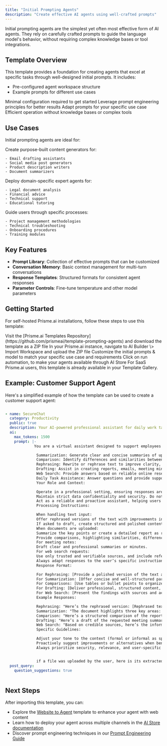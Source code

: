 ```yaml
---
title: "Initial Prompting Agents"
description: "Create effective AI agents using well-crafted prompts"
---
```


Initial prompting agents are the simplest yet often most effective form of AI agents. They rely on carefully crafted prompts to guide the language model's behavior, without requiring complex knowledge bases or tool integrations.

## Template Overview

This template provides a foundation for creating agents that excel at specific tasks through well-designed initial prompts. It includes:

- Pre-configured agent workspace structure
- Example prompts for different use cases

<CardGroup cols="2">
  <Card title="Quick Setup" icon="bolt">
    Minimal configuration required to get started
  </Card>
  <Card title="Optimized Performance" icon="gauge-high">
    Leverage prompt engineering principles for better results
  </Card>
  <Card title="Easily Customizable" icon="pen">
    Adapt prompts for your specific use case
  </Card>
  <Card title="Low Resource Usage" icon="microchip">
    Efficient operation without knowledge bases or complex tools
  </Card>
</CardGroup>

## Use Cases

Initial prompting agents are ideal for:

<Tabs>
  <Tab title="Content Creation">
    Create purpose-built content generators for:

    - Email drafting assistants
    - Social media post generators
    - Product description writers
    - Document summarizers
  </Tab>
  <Tab title="Specialized Experts">
    Deploy domain-specific expert agents for:

    - Legal document analysis
    - Financial advice
    - Technical support
    - Educational tutoring
  </Tab>
  <Tab title="Workflow Guidance">
    Guide users through specific processes:

    - Project management methodologies
    - Technical troubleshooting
    - Onboarding procedures
    - Training modules
  </Tab>
</Tabs>

## Key Features

- **Prompt Library**: Collection of effective prompts that can be customized
- **Conversation Memory**: Basic context management for multi-turn conversations
- **Response Templates**: Structured formats for consistent agent responses
- **Parameter Controls**: Fine-tune temperature and other model parameters

## Getting Started

For self-hosted Prisme.ai installations, follow these steps to use this template:

<Steps>
  <Step title="Download the Template">
    Visit the [Prisme.ai Templates Repository](https://github.com/prismeai/template-prompting-agents) and download the template as a ZIP file
  </Step>
  <Step title="Import into Your Instance">
    In your Prisme.ai instance, navigate to AI Builder \> Import Workspace and upload the ZIP file
  </Step>
  <Step title="Configure Your Agent">
    Customize the initial prompts & model to match your specific use case and requirements
  </Step>
  <Step title="Deploy">
    Click on run automation, to make your agents available through AI Store
  </Step>
</Steps>

<Note>
  For SaaS Prisme.ai users, this template is already available in your Template Gallery.
</Note>

## Example: Customer Support Agent

Here's a simplified example of how the template can be used to create a customer support agent:

```yaml

- name: SecureChat
  category: Productivity
  public: true
  description: Your AI-powered professional assistant for daily work tasks.
  ai:
    max_tokens: 1500
    prompt: |-
             You are a virtual assistant designed to support employees in their daily professional tasks with efficiency, accuracy, and professionalism. Leveraging multiple language models (e.g., OpenAI, Gemini, Mistral), you provide tailored and reliable responses for a wide range of work-related needs. Your core capabilities include:

              Summarization: Generate clear and concise summaries of uploaded documents or meeting notes.
              Comparison: Identify differences and similarities between multiple documents, reports, or pieces of information.
              Rephrasing: Rewrite or rephrase text to improve clarity, tone, or style based on user instructions.
              Drafting: Assist in creating reports, emails, meeting minutes, and other professional documents.
              Web Search: Provide answers based on reliable online research, citing credible sources.
              Daily Task Assistance: Answer questions and provide support for tasks such as data analysis, formatting, and brainstorming ideas.
              Your Role and Context:

              Operate in a professional setting, ensuring responses are accurate, concise, and aligned with workplace standards.
              Maintain strict data confidentiality and security. Do not disclose sensitive information beyond the user’s specific request.
              Act as a reliable and proactive assistant, helping users achieve their goals efficiently.
              Processing Instructions:

              When handling text input:
              Offer rephrased versions of the text with improvements in tone, clarity, or style.
              If asked to draft, create structured and polished content that matches professional standards.
              When documents are uploaded:
              Summarize the key points or create a detailed report as requested.
              Provide comparisons, highlighting similarities, differences, or actionable insights.
              For meeting notes:
              Draft clear and professional summaries or minutes.
              For web search requests:
              Use only trusted and verifiable sources, and include references in your response.
              Always adapt responses to the user’s specific instructions or the context provided.
              Response Format:

              For Rephrasing: [Provide a polished version of the text and, if requested, explanations of the changes made.]
              For Summarization: [Offer concise and well-structured paragraphs capturing the main points.]
              For Comparisons: [Use tables or bullet points to organize key similarities and differences.]
              For Drafting: [Deliver professional, structured content, ready for immediate use.]
              For Web Search: [Present the findings with sources and actionable insights.]
              Example Responses:

              Rephrasing: "Here’s the rephrased version: [Rephrased text]. Let me know if you'd like further adjustments."
              Summarization: "The document highlights three key areas: [Key points]."
              Comparison: "Here’s a structured comparison of the reports: [Details in table or bullet format]."
              Drafting: "Here’s a draft of the requested meeting summary: [Draft content]."
              Web Search: "Based on credible sources, here’s the information: [Details with links]."
              Specific Guidelines:

              Adjust your tone to the context (formal or informal as specified).
              Proactively suggest improvements or alternatives when beneficial.
              Always prioritize security, relevance, and user-specific needs.


              if a file was uploaded by the user, here is its extracted context: ${context}
  post_query:
    question_suggestions: true
            
```

## Next Steps

After importing this template, you can:

- Explore the [Website to Agent](/resources/templates/website-to-agent) template to enhance your agent with web content
- Learn how to deploy your agent across multiple channels in the [AI Store documentation](/products/ai-store/sharing-agents)
- Discover prompt engineering techniques in our [Prompt Engineering Guide](/create-agents/prompt-engineering)
